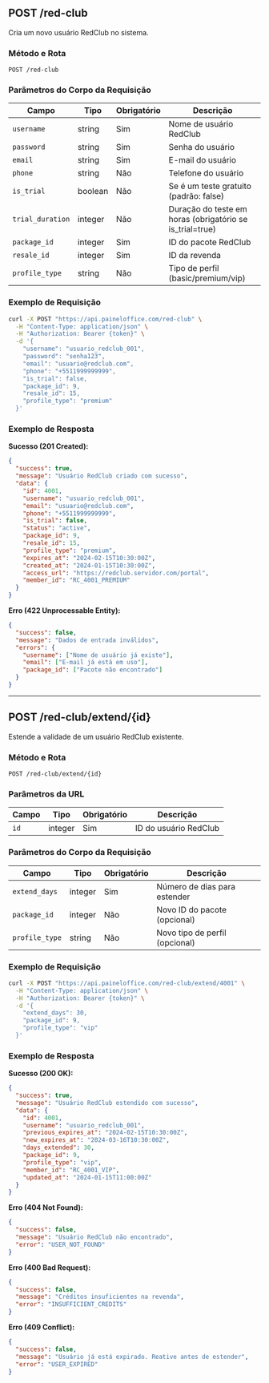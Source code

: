 

## POST /red-club

Cria um novo usuário RedClub no sistema.

### Método e Rota
```
POST /red-club
```

### Parâmetros do Corpo da Requisição

| Campo | Tipo | Obrigatório | Descrição |
|-------|------|-------------|-----------|
| `username` | string | Sim | Nome de usuário RedClub |
| `password` | string | Sim | Senha do usuário |
| `email` | string | Sim | E-mail do usuário |
| `phone` | string | Não | Telefone do usuário |
| `is_trial` | boolean | Não | Se é um teste gratuito (padrão: false) |
| `trial_duration` | integer | Não | Duração do teste em horas (obrigatório se is_trial=true) |
| `package_id` | integer | Sim | ID do pacote RedClub |
| `resale_id` | integer | Sim | ID da revenda |
| `profile_type` | string | Não | Tipo de perfil (basic/premium/vip) |

### Exemplo de Requisição

```bash
curl -X POST "https://api.paineloffice.com/red-club" \
  -H "Content-Type: application/json" \
  -H "Authorization: Bearer {token}" \
  -d '{
    "username": "usuario_redclub_001",
    "password": "senha123",
    "email": "usuario@redclub.com",
    "phone": "+5511999999999",
    "is_trial": false,
    "package_id": 9,
    "resale_id": 15,
    "profile_type": "premium"
  }'
```

### Exemplo de Resposta

**Sucesso (201 Created):**
```json
{
  "success": true,
  "message": "Usuário RedClub criado com sucesso",
  "data": {
    "id": 4001,
    "username": "usuario_redclub_001",
    "email": "usuario@redclub.com",
    "phone": "+5511999999999",
    "is_trial": false,
    "status": "active",
    "package_id": 9,
    "resale_id": 15,
    "profile_type": "premium",
    "expires_at": "2024-02-15T10:30:00Z",
    "created_at": "2024-01-15T10:30:00Z",
    "access_url": "https://redclub.servidor.com/portal",
    "member_id": "RC_4001_PREMIUM"
  }
}
```

**Erro (422 Unprocessable Entity):**
```json
{
  "success": false,
  "message": "Dados de entrada inválidos",
  "errors": {
    "username": ["Nome de usuário já existe"],
    "email": ["E-mail já está em uso"],
    "package_id": ["Pacote não encontrado"]
  }
}
```

---

## POST /red-club/extend/{id}

Estende a validade de um usuário RedClub existente.

### Método e Rota
```
POST /red-club/extend/{id}
```

### Parâmetros da URL

| Campo | Tipo | Obrigatório | Descrição |
|-------|------|-------------|-----------|
| `id` | integer | Sim | ID do usuário RedClub |

### Parâmetros do Corpo da Requisição

| Campo | Tipo | Obrigatório | Descrição |
|-------|------|-------------|-----------|
| `extend_days` | integer | Sim | Número de dias para estender |
| `package_id` | integer | Não | Novo ID do pacote (opcional) |
| `profile_type` | string | Não | Novo tipo de perfil (opcional) |

### Exemplo de Requisição

```bash
curl -X POST "https://api.paineloffice.com/red-club/extend/4001" \
  -H "Content-Type: application/json" \
  -H "Authorization: Bearer {token}" \
  -d '{
    "extend_days": 30,
    "package_id": 9,
    "profile_type": "vip"
  }'
```

### Exemplo de Resposta

**Sucesso (200 OK):**
```json
{
  "success": true,
  "message": "Usuário RedClub estendido com sucesso",
  "data": {
    "id": 4001,
    "username": "usuario_redclub_001",
    "previous_expires_at": "2024-02-15T10:30:00Z",
    "new_expires_at": "2024-03-16T10:30:00Z",
    "days_extended": 30,
    "package_id": 9,
    "profile_type": "vip",
    "member_id": "RC_4001_VIP",
    "updated_at": "2024-01-15T11:00:00Z"
  }
}
```

**Erro (404 Not Found):**
```json
{
  "success": false,
  "message": "Usuário RedClub não encontrado",
  "error": "USER_NOT_FOUND"
}
```

**Erro (400 Bad Request):**
```json
{
  "success": false,
  "message": "Créditos insuficientes na revenda",
  "error": "INSUFFICIENT_CREDITS"
}
```

**Erro (409 Conflict):**
```json
{
  "success": false,
  "message": "Usuário já está expirado. Reative antes de estender",
  "error": "USER_EXPIRED"
}
```